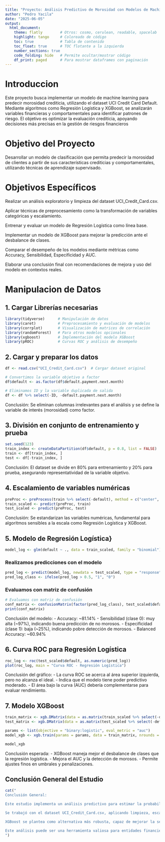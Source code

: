 ---
title: "Proyecto: Análisis Predictivo de Morosidad con Modelos de Machine Learning"
author: "Pedro Yacila"
date: "2025-06-05"
output: 
  html_document:
    theme: flatly        # Otros: cosmo, cerulean, readable, spacelab
    highlight: tango     # Coloreado de código
    toc: true            # Tabla de contenido
    toc_float: true      # TOC flotante a la izquierda
    number_sections: true
    code_folding: hide   # Permite ocultar/mostrar código
    df_print: paged      # Para mostrar dataframes con paginación
---

# Introduccion 

Este proyecto busca implementar un modelo de machine learning para predecir morosidad crediticia, utilizando el dataset UCI Credit Card Default. Mediante algoritmos como Regresión Logística y XGBoost, se analizarán variables financieras y comportamentales para identificar patrones de riesgo. El objetivo es optimizar la evaluación crediticia, apoyando decisiones más precisas en la gestión de riesgos financieros

# Objetivo del Proyecto

Desarrollar un modelo de clasificación que permita predecir la morosidad de clientes a partir de sus características crediticias y comportamentales, utilizando técnicas de aprendizaje supervisado.

# Objetivos Específicos

Realizar un análisis exploratorio y limpieza del dataset UCI_Credit_Card.csv.

Aplicar técnicas de preprocesamiento como la transformación de variables categóricas y escalamiento.

Entrenar y evaluar un modelo de Regresión Logística como línea base.

Implementar un modelo de XGBoost para mejorar la predicción ante el desbalance de clases.

Comparar el desempeño de los modelos mediante métricas como Accuracy, Sensibilidad, Especificidad y AUC.

Elaborar una conclusión final con recomendaciones de mejora y uso del modelo en contextos reales.


# Manipulacion de Datos

## 1. Cargar Librerías necesarias

```{r}
library(tidyverse)      # Manipulación de datos
library(caret)          # Preprocesamiento y evaluación de modelos
library(corrplot)       # Visualización de matrices de correlación
library(randomForest)   # Para otros modelos opcionales
library(xgboost)        # Implementación del modelo XGBoost
library(pROC)           # Curvas ROC y análisis de desempeño
```

## 2. Cargar y preparar los datos

```{r}
df <- read.csv("UCI_Credit_Card.csv")  # Cargar dataset original

# Convertimos la variable objetivo a factor
df$default <- as.factor(df$default.payment.next.month)

# Eliminamos ID y la variable duplicada de salida
df <- df %>% select(-ID, -default.payment.next.month)

```

Conclusión: Se eliminan columnas irrelevantes para el análisis y se define la variable de interés (morosidad) como factor.

## 3. División en conjunto de entrenamiento y prueba

```{r}

set.seed(123)
train_index <- createDataPartition(df$default, p = 0.8, list = FALSE)
train <- df[train_index, ]
test <- df[-train_index, ]

```

Conclusión: El dataset se divide en 80% para entrenamiento y 20% para prueba, asegurando representatividad de la variable objetivo.

## 4. Escalamiento de variables numéricas

```{r}
preProc <- preProcess(train %>% select(-default), method = c("center", "scale"))
train_scaled <- predict(preProc, train)
test_scaled <- predict(preProc, test)

```

Conclusión: Se estandarizan las variables numéricas, fundamental para algoritmos sensibles a la escala como Regresión Logística y XGBoost.


## 5. Modelo de Regresión Logística}

```{r}

model_log <- glm(default ~ ., data = train_scaled, family = "binomial")


```

### Realizamos predicciones con el modelo

```{r}
pred_log <- predict(model_log, newdata = test_scaled, type = "response")
pred_log_class <- ifelse(pred_log > 0.5, "1", "0")

```


### Evaluamos con matriz de confusión


```{r}
# Evaluamos con matriz de confusión
conf_matrix <- confusionMatrix(factor(pred_log_class), test_scaled$default)
print(conf_matrix)

```


Conclusión del modelo:
 - Accuracy: ~81.14%
 - Sensibilidad (clase 0): muy alta (~97%), indicando buena predicción de no morosos.
 - Especificidad (clase 1): baja (~25%), indicando pobre detección de morosos.
 - Balanced Accuracy: ~60.94%
 

## 6. Curva ROC para Regresión Logística

```{r}

roc_log <- roc(test_scaled$default, as.numeric(pred_log))
plot(roc_log, main = "Curva ROC - Regresión Logística")

```
Conclusión del gráfico:
 - La curva ROC se acerca al área superior izquierda, pero no alcanza el ideal.
 - Indica que el modelo tiene poder predictivo moderado.
 - El área bajo la curva (AUC) debería complementarse para evaluar rendimiento.
 
## 7. Modelo XGBoost

```{r}
train_matrix <- xgb.DMatrix(data = as.matrix(train_scaled %>% select(-default)), label = as.numeric(train_scaled$default) - 1)
test_matrix <- xgb.DMatrix(data = as.matrix(test_scaled %>% select(-default)), label = as.numeric(test_scaled$default) - 1)

params <- list(objective = "binary:logistic", eval_metric = "auc")
model_xgb <- xgb.train(params = params, data = train_matrix, nrounds = 100)

model_xgb

```



Conclusión esperada:
 - XGBoost maneja mejor el desbalance de clases que la regresión logística.
 - Mejora el AUC y la detección de morosos.
 - Permite ajustes finos en umbrales y penalizaciones.

## Conclusión General del Estudio

```{r}
cat("
Conclusión General:

Este estudio implementa un análisis predictivo para estimar la probabilidad de morosidad de clientes usando modelos supervisados.

Se trabajó con el dataset UCI_Credit_Card.csv, aplicando limpieza, escalamiento y modelamiento con Regresión Logística y XGBoost. La regresión mostró buen desempeño en identificar clientes no morosos, pero bajo rendimiento para morosos debido al desbalance de clases.

XGBoost se plantea como alternativa más robusta, capaz de mejorar la sensibilidad para morosos. Se sugiere en futuros trabajos aplicar técnicas de balanceo de clases (como SMOTE), ajustar umbrales de decisión y explorar modelos adicionales como Random Forest o LightGBM.

Este análisis puede ser una herramienta valiosa para entidades financieras al anticipar riesgos de crédito y optimizar sus políticas de otorgamiento.
")

```




